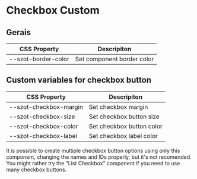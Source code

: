 
<Meta title="Components/FormFields/Checkbox/Custom" />

# Checkbox Custom

## Gerais

| CSS Property        | Descripiton                |
| ------------------- | -------------------------- |
| --szot-border-color | Set component border color |

## Custom variables for checkbox button

| CSS Property           | Descripiton               |
| ---------------------- | ------------------------- |
| --szot-checkbox-margin | Set checkbox margin       |
| --szot-checkbox-size   | Set checkbox button size  |
| --szot-checkbox-color  | Set checkbox button color |
| --szot-checkbox-label  | Set checkbox label color  |

<p>
  It is possible to create multiple checkbox button options using only this
  component, changing the names and IDs properly, but it's not recomended. You
  might rather try the "List Checkbox" component if you need to use many
  checkbox buttons.
</p>
